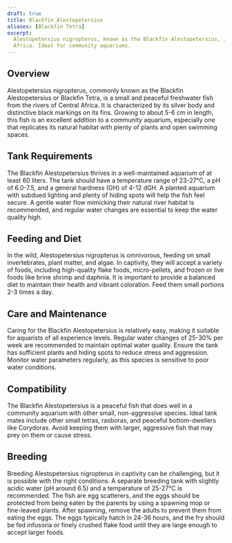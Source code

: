 ```yaml
---
draft: true
title: Blackfin Alestopetersius
aliases: [Blackfin Tetra]
excerpt:
  Alestopetersius nigropterus, known as the Blackfin Alestopetersius, is a small, peaceful freshwater fish native to
  Africa. Ideal for community aquariums.
---
```


## Overview

Alestopetersius nigropterus, commonly known as the Blackfin Alestopetersius or Blackfin Tetra, is a small and peaceful
freshwater fish from the rivers of Central Africa. It is characterized by its silver body and distinctive black markings
on its fins. Growing to about 5-6 cm in length, this fish is an excellent addition to a community aquarium, especially
one that replicates its natural habitat with plenty of plants and open swimming spaces.

## Tank Requirements

The Blackfin Alestopetersius thrives in a well-maintained aquarium of at least 60 liters. The tank should have a
temperature range of 23-27°C, a pH of 6.0-7.5, and a general hardness (GH) of 4-12 dGH. A planted aquarium with subdued
lighting and plenty of hiding spots will help the fish feel secure. A gentle water flow mimicking their natural river
habitat is recommended, and regular water changes are essential to keep the water quality high.

## Feeding and Diet

In the wild, Alestopetersius nigropterus is omnivorous, feeding on small invertebrates, plant matter, and algae. In
captivity, they will accept a variety of foods, including high-quality flake foods, micro-pellets, and frozen or live
foods like brine shrimp and daphnia. It is important to provide a balanced diet to maintain their health and vibrant
coloration. Feed them small portions 2-3 times a day.

## Care and Maintenance

Caring for the Blackfin Alestopetersius is relatively easy, making it suitable for aquarists of all experience levels.
Regular water changes of 25-30% per week are recommended to maintain optimal water quality. Ensure the tank has
sufficient plants and hiding spots to reduce stress and aggression. Monitor water parameters regularly, as this species
is sensitive to poor water conditions.

## Compatibility

The Blackfin Alestopetersius is a peaceful fish that does well in a community aquarium with other small, non-aggressive
species. Ideal tank mates include other small tetras, rasboras, and peaceful bottom-dwellers like Corydoras. Avoid
keeping them with larger, aggressive fish that may prey on them or cause stress.

## Breeding

Breeding Alestopetersius nigropterus in captivity can be challenging, but it is possible with the right conditions. A
separate breeding tank with slightly acidic water (pH around 6.5) and a temperature of 25-27°C is recommended. The fish
are egg scatterers, and the eggs should be protected from being eaten by the parents by using a spawning mop or
fine-leaved plants. After spawning, remove the adults to prevent them from eating the eggs. The eggs typically hatch in
24-36 hours, and the fry should be fed infusoria or finely crushed flake food until they are large enough to accept
larger foods.
